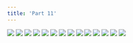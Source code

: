 ```yaml
---
title: 'Part 11'
---
```


![](/images/shell/part-11/shell95.jpg)
![](/images/shell/part-11/shell96.jpg)
![](/images/shell/part-11/shell97.jpg)
![](/images/shell/part-11/shell98.jpg)
![](/images/shell/part-11/shell99.jpg)
![](/images/shell/part-11/shell100.jpg)
![](/images/shell/part-11/shell101.jpg)
![](/images/shell/part-11/shell102.jpg)
![](/images/shell/part-11/shell103.jpg)
![](/images/shell/part-11/shell104.jpg)
![](/images/shell/part-11/shell105.jpg)
![](/images/shell/part-11/shell106.jpg)
![](/images/shell/part-11/shell107.jpg)
![](/images/shell/part-11/shell108.jpg)